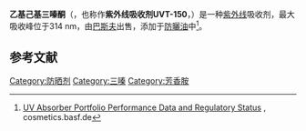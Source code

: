 {{chembox
| verifiedrevid = 428758322
| ImageFile=Ethylhexyl triazone.png
| ImageSize=200px
| IUPACName= <small>4-<nowiki>[[</nowiki>4,6-bis<nowiki>[[</nowiki>4-(2-ethylhexoxy-oxomethyl)phenyl]amino]-1,3,5-triazin-2-yl]amino]benzoic acid 2-ethylhexyl ester</small>
| OtherNames=Octyl triazone
|Section1={{Chembox Identifiers
| ChemSpiderID_Ref = {{chemspidercite|correct|chemspider}}
| ChemSpiderID = 140022
| InChI1 = 1/C48H66N6O6/c1-7-13-16-34(10-4)31-58-43(55)37-19-25-40(26-20-37)49-46-52-47(50-41-27-2
1-38(22-28-41)44(56)59-32-35(11-5)17-14-8-2)54-48(53-46)51-42-29-23-39(24-30-42)45(57)60-33-36(12-
6)18-15-9-3/h19-30,34-36H,7-18,31-33H2,1-6H3,(H3,49,50,51,52,53,54)
| InChIKey1 = JGUMTYWKIBJSTN-UHFFFAOYAV
| StdInChI_Ref = {{stdinchicite|correct|chemspider}}
| StdInChI = 1S/C48H66N6O6/c1-7-13-16-34(10-4)31-58-43(55)37-19-25-40(26-20-37)49-46-52-47(50-41-
27-21-38(22-28-41)44(56)59-32-35(11-5)17-14-8-2)54-48(53-46)51-42-29-23-39(24-30-42)45(57)60-33-
36(12-6)18-15-9-3/h19-30,34-36H,7-18,31-33H2,1-6H3,(H3,49,50,51,52,53,54)
| StdInChIKey_Ref = {{stdinchicite|correct|chemspider}}
| StdInChIKey = JGUMTYWKIBJSTN-UHFFFAOYSA-N
| CASNo_Ref = {{cascite|correct|??}}
| CASNo=88122-99-0
| UNII_Ref = {{fdacite|correct|FDA}}
| UNII = XQN8R9SAK4
| PubChem = 159201
| SMILES = O=C(OCC(CC)CCCC)c1ccc(cc1)Nc2nc(nc(n2)Nc3ccc(C(=O)OCC(CC)CCCC)cc3)Nc4ccc(C(=O)OCC(CC)CCCC)cc4
}}
|Section2={{Chembox Properties
| Formula=C<sub>48</sub>H<sub>66</sub>N<sub>6</sub>O<sub>6</sub>
| MolarMass=823.07 g/mol
| Appearance=
| Density=
| MeltingPt=
| BoilingPt=
| Solubility=
  }}
|Section3={{Chembox Hazards
| MainHazards=
| FlashPt=
| AutoignitionPt =
  }}
}}

'''乙基己基三嗪酮'''（{{lang-en|Ethylhexyl triazone}}，也称作'''紫外线吸收剂UVT-150'''，{{lang|en|Uvinul T 150}}）是一种[[紫外线|紫外线]]吸收剂，最大吸收峰位于314 nm，由[[巴斯夫|巴斯夫]]出售，添加于[[防曬油|防曬油]]中<ref>[http://www.cosmetics.basf.de/(ofnv5uj3xy3zfy45hgjburu3)/pdf/Overview%20UV%20Absorber%20Portfolio_Performance%20Data%20and%20Regulatory%20Status.PDF UV Absorber Portfolio Performance Data and Regulatory Status] {{Wayback|url=http://www.cosmetics.basf.de/(ofnv5uj3xy3zfy45hgjburu3)/pdf/Overview%20UV%20Absorber%20Portfolio_Performance%20Data%20and%20Regulatory%20Status.PDF |date=20101011052902 }}, cosmetics.basf.de</ref>。
==参考文献==
{{reflist}}

[[Category:防晒剂|Category:防晒剂]]
[[Category:三嗪|Category:三嗪]]
[[Category:芳香胺|Category:芳香胺]]